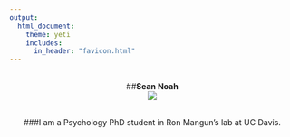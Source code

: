 ```yaml
---
output: 
  html_document:
    theme: yeti
    includes:
      in_header: "favicon.html" 
---
```

<br>
<center>##**Sean Noah**
<br>
<center>![](./Images/seanmain.jpg)
<br>
<br>
<center>###I am a Psychology PhD student in Ron Mangun's lab at UC Davis. 

